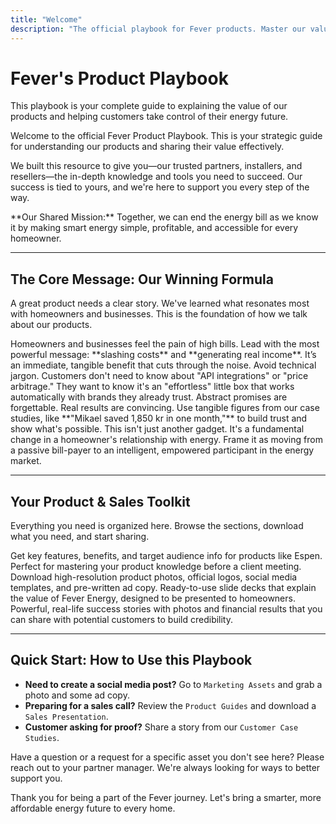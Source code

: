 ```yaml
---
title: "Welcome"
description: "The official playbook for Fever products. Master our value proposition, messaging, and sales strategies to win new customers."
---
```


# Fever's Product Playbook

<Info>
  This playbook is your complete guide to explaining the value of our products and helping customers take control of their energy future.
</Info>

Welcome to the official Fever Product Playbook. This is your strategic guide for understanding our products and sharing their value effectively.

We built this resource to give you—our trusted partners, installers, and resellers—the in-depth knowledge and tools you need to succeed. Our success is tied to yours, and we're here to support you every step of the way.

<Note>
  **Our Shared Mission:** Together, we can end the energy bill as we know it by making smart energy simple, profitable, and accessible for every homeowner.
</Note>

---

## The Core Message: Our Winning Formula

A great product needs a clear story. We've learned what resonates most with homeowners and businesses. This is the foundation of how we talk about our products.

<CardGroup cols={2}>
  <Card title="Focus on Financial Wins" icon="dollar-circle">
    Homeowners and businesses feel the pain of high bills. Lead with the most powerful message: **slashing costs** and **generating real income**. It’s an immediate, tangible benefit that cuts through the noise.
  </Card>
  <Card title="Keep it Simple. Sell the Outcome." icon="boom-box">
    Avoid technical jargon. Customers don't need to know about "API integrations" or "price arbitrage." They want to know it's an "effortless" little box that works automatically with brands they already trust.
  </Card>
  <Card title="Use Real-World Proof" icon="user-check">
    Abstract promises are forgettable. Real results are convincing. Use tangible figures from our case studies, like **"Mikael saved 1,850 kr in one month,"** to build trust and show what's possible.
  </Card>
  <Card title="Tell a Revolutionary Story" icon="sparkles">
    This isn't just another gadget. It's a fundamental change in a homeowner's relationship with energy. Frame it as moving from a passive bill-payer to an intelligent, empowered participant in the energy market.
  </Card>
</CardGroup>

---

## Your Product & Sales Toolkit

Everything you need is organized here. Browse the sections, download what you need, and start sharing.

<CardGroup cols={2}>
  <Card title="Product Guides" icon="book-open-cover">
    Get key features, benefits, and target audience info for products like Espen. Perfect for mastering your product knowledge before a client meeting.
  </Card>
  <Card title="Marketing Assets" icon="media-image">
    Download high-resolution product photos, official logos, social media templates, and pre-written ad copy.
  </Card>
  <Card title="Sales Presentations" icon="presentation">
    Ready-to-use slide decks that explain the value of Fever Energy, designed to be presented to homeowners.
  </Card>
  <Card title="Customer Case Studies" icon="file-invoice">
    Powerful, real-life success stories with photos and financial results that you can share with potential customers to build credibility.
  </Card>
</CardGroup>

---

## Quick Start: How to Use this Playbook

- **Need to create a social media post?** Go to `Marketing Assets` and grab a photo and some ad copy.
- **Preparing for a sales call?** Review the `Product Guides` and download a `Sales Presentation`.
- **Customer asking for proof?** Share a story from our `Customer Case Studies`.

<Tip>
  Have a question or a request for a specific asset you don't see here? Please reach out to your partner manager. We're always looking for ways to better support you.
</Tip>

Thank you for being a part of the Fever journey. Let's bring a smarter, more affordable energy future to every home.